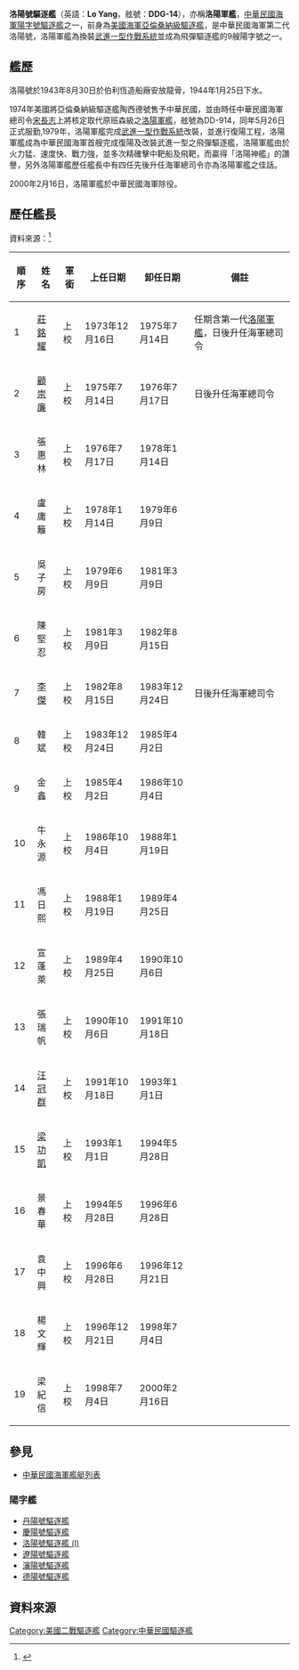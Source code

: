 {{otheruse|other=[[中華民國海軍|中華民國海軍]]的同名驅逐艦|洛陽號驅逐艦 (1954年)}}
{{軍艦模板
|名稱= 洛陽號驅逐艦[[File:Flag_of_the_Republic_of_China.svg|30px]] <br /> Lo Yang
|圖片= 
|照片說明= 
|圖片2= 
|照片說明2= 
|艦種= [[驅逐艦|驅逐艦]]、[[飛彈驅逐艦|飛彈驅逐艦]] 
|艦名=
|艦名由來= [[洛陽|洛陽]]
|擁有國= {{ROC}}
|艦級= [[陽字號驅逐艦|陽字號]]
|代號= 舷號：DD/DDG-14
|前型=
|次型= 
|同型=
|數量=
|製造= 伯利恆鋼鐵造船廠
|下訂=
|造價=  
|動工= 安放龍骨：1943年8月30日
|下水= 1944年1月25日
|服役= 1975年
|退役= 2000年2月16日
|結局= 
|除籍= 
|狀態= 
|綽號= 洛陽神艦
|榮譽=
|排水= 
|標準= 
|空載= {{convert|2200|t|sigfig=3}}
|滿載= {{convert|3320|t|sigfig=3}}
|長度= {{convert|376.6|ft|abbr=on}}
|闊度= {{convert|40.10|ft|abbr=on}}
|型寬= 
|型深= 
|吃水= {{convert|15.8|ft|abbr=on}}
|燃料=
|鍋爐=
|引擎= 
|出力= 
|極速= {{convert|34|kn}}
|續航= 
|發電機= 
|電力輸出= 
|乘員= 
|飛行= 
|艦載機= 
|裝備=
|裝甲=  
|射控裝置=
|偵搜設備=
|電子設備=
|電戰系統=
|其它=
}}

'''洛陽號驅逐艦'''（英語：'''Lo Yang'''，舷號：'''DDG-14'''），亦稱'''洛陽軍艦'''，[[中華民國海軍|中華民國海軍]][[陽字號驅逐艦|陽字號驅逐艦]]之一，前身為[[美國海軍|美國海軍]][[艾倫·M·桑拿級驅逐艦|亞倫桑納級驅逐艦]]{{tsl|en|USS Taussig (DD-746)|陶西格號驅逐艦|陶西格號（DD-746）}}，是中華民國海軍第二代洛陽號，洛陽軍艦為換裝[[武進一型作戰系統|武進一型作戰系統]]並成為飛彈驅逐艦的9艘陽字號之一。

== 艦歷 ==
洛陽號於1943年8月30日於伯利恆造船廠安放龍骨，1944年1月25日下水。 

1974年美國將亞倫桑納級驅逐艦陶西德號售予中華民國，並由時任中華民國海軍總司令[[宋長志|宋長志]]上將核定取代原班森級之[[洛陽號驅逐艦_(1954年)|洛陽軍艦]]，舷號為DD-914，同年5月26日正式服勤,1979年，洛陽軍艦完成[[武進一型作戰系統|武進一型作戰系統]]改裝，並進行復陽工程，洛陽軍艦成為中華民國海軍首艘完成復陽及改裝武進一型之飛彈驅逐艦，洛陽軍艦由於火力猛、速度快、戰力強，並多次精確擊中靶船及飛靶，而贏得「洛陽神艦」的讚譽，另外洛陽軍艦歷任艦長中有四任先後升任海軍總司令亦為洛陽軍艦之佳話。

2000年2月16日，洛陽軍艦於中華民國海軍除役。

== 歷任艦長 ==
資料來源：<ref>{{Cite web |url=http://nmda.teldap.tw/page_book01_19_ddg914.htm |title=洛陽軍艦  洛陽沿革史 |access-date=2021-01-26 |archive-date=2020-08-07 |archive-url=https://web.archive.org/web/20200807132238/http://nmda.teldap.tw/page_book01_19_ddg914.htm |dead-url=no }}</ref>

{| class="wikitable"
!'''順序'''
!姓名
!'''軍銜'''
!'''上任日期'''
!'''卸任日期'''
!'''備註'''
|-
|1
|[[莊銘耀|莊銘耀]]
|上校
|1973年12月16日
|1975年7月14日
|任期含第一代[[洛陽號驅逐艦_(1954年)|洛陽軍艦]]，日後升任海軍總司令
|-
|2
|[[顧崇廉|顧崇廉]]
|上校
|1975年7月14日
|1976年7月17日
|日後升任海軍總司令
|-
|3
|張惠林
|上校
|1976年7月17日
|1978年1月14日
|
|-
|4
|盧庸籬
|上校
|1978年1月14日
|1979年6月9日
|
|-
|5
|吳子房
|上校
|1979年6月9日
|1981年3月9日
|
|-
|6
|陳堅忍
|上校
|1981年3月9日
|1982年8月15日
|
|-
|7
|[[李傑|李傑]]
|上校
|1982年8月15日
|1983年12月24日
|日後升任海軍總司令
|-
|8
|韓斌
|上校
|1983年12月24日
|1985年4月2日
|
|-
|9
|金鑫
|上校
|1985年4月2日
|1986年10月4日
|
|-
|10
|牛永源
|上校
|1986年10月4日
|1988年1月19日
|
|-
|11
|馮日熙
|上校
|1988年1月19日
|1989年4月25日
|
|-
|12
|宣蓬萊
|上校
|1989年4月25日
|1990年10月6日
|
|-
|13
|張瑞帆
|上校
|1990年10月6日
|1991年10月18日
|
|-
|14
|[[汪冠群|汪冠群]]
|上校
|1991年10月18日
|1993年1月1日
|
|-
|15
|[[梁功凱|梁功凱]]
|上校
|1993年1月1日
|1994年5月28日
|
|-
|16
|景春華
|上校
|1994年5月28日
|1996年6月28日
|
|-
|17
|袁中興
|上校
|1996年6月28日
|1996年12月21日
|
|-
|18
|楊文輝
|上校
|1996年12月21日
|1998年7月4日
|
|-
|19
|梁紀信
|上校
|1998年7月4日
|2000年2月16日
|
|}

== 參見 ==
*[[中華民國海軍艦艇列表|中華民國海軍艦艇列表]]
=== 陽字艦 ===
*[[丹陽號驅逐艦|丹陽號驅逐艦]]
*[[慶陽號驅逐艦|慶陽號驅逐艦]]
*[[洛陽號驅逐艦_(1954年)|洛陽號驅逐艦 (I)]]
*[[遼陽號驅逐艦|遼陽號驅逐艦]]
*[[瀋陽號驅逐艦|瀋陽號驅逐艦]]
*[[德陽號驅逐艦|德陽號驅逐艦]]

== 資料來源 ==
{{reflist}}

{{艾倫·M·桑拿級驅逐艦}}
{{中華民國海軍驅逐艦}}

[[Category:美國二戰驅逐艦|Category:美國二戰驅逐艦]]
[[Category:中華民國驅逐艦|Category:中華民國驅逐艦]]